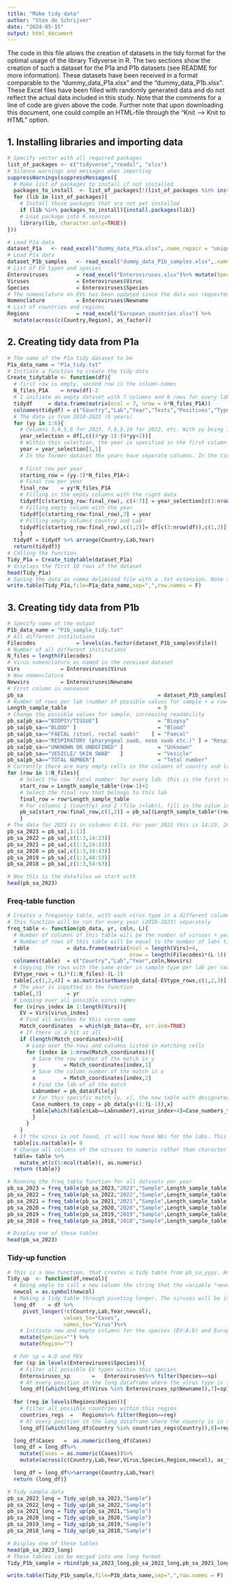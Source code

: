 ---
title: "Make tidy data"
author: "Sten de Schrijver"
date: "2024-05-15"
output: html_document
---

The code in this file allows the creation of datasets in the tidy format for the optimal usage of the library Tidyverse in R. The two sections show the creation of such a dataset for the P1a and P1b datasets (see README for more information). These datasets have been received in a format comparable to the "dummy_data_P1a.xlsx" and the "dummy_data_P1b.xlsx". These Excel files have been filled with randomly generated data and do not reflect the actual data included in this study. Note that the comments for a line of code are given above the code. Further note that upon downloading this document, one could compile an HTML-file through the "Knit --> Knit to HTML" option.


## 1. Installing libraries and importing data
```{r setup}
# Specify vector with all required packages
list_of_packages <- c("tidyverse","readxl", "xlsx")
# Silence warnings and messages when importing
suppressWarnings(suppressMessages({
  # Make list of packages to install if not installed
  packages_to_install  <- list_of_packages[!(list_of_packages %in% installed.packages()[,"Package"])]
  for (lib in list_of_packages){
    # Install those packages that are not yet installed
    if (lib %in% packages_to_install){install.packages(lib)}
    # Load package into R session
    library(lib, character.only=TRUE)}
}))

# Load P1a data
dataset_P1a   <- read_excel("dummy_data_P1a.xlsx",.name_repair = "unique_quiet") 
# Load P1a data
dataset_P1b_samples   <- read_excel("dummy_data_P1b_samples.xlsx",.name_repair = "unique_quiet") 
# List of EV types and species
Enteroviruses         = read_excel("Enteroviruses.xlsx")%>% mutate(Species = as.factor(Species)) 
Viruses               = Enteroviruses$Virus                 
Species               = Enteroviruses$Species    
# The nomenclature on EVs has been updated since the data was requested
Nomenclature          = Enteroviruses$Newname     
# List of countries and regions
Regions               = read_excel("European_countries.xlsx") %>%
  mutate(across(c(Country,Region), as_factor))
```

## 2. Creating tidy data from P1a
```{r}
# The name of the P1a tidy dataset to be
P1a_data_name = "P1a_tidy.txt"
# Initiate a function to create the tidy data
Create_tidytable <- function(df){                                 
  # first row is empty, second row is the column-names
  N_files_P1A    = nrow(df)-2 
  # I initiate an empty dataset with 7 columns and 6 rows for every lab.  
  tidydf     = data.frame(matrix(ncol = 7, nrow = 6*N_files_P1A))   
  colnames(tidydf) = c("Country","Lab","Year","Tests","Positives","Typed_attempted","Typed_succesful") 
  # The data is from 2018-2023 (6 years)
  for (yy in 1:6){
    # Columns 3,4,5,6 for 2023, 7,8,9,10 for 2022, etc. With yy being 1:6 the right indexing is (4*yy)-1 : (4*yy)+2
    year_selection = df[,c((4*yy-1):(4*yy+2))]          
    # Within this selection, the year is specified in the first column
    year = year_selection[1,1]                        
    # In the former dataset the years have seperate columns. In the tidy dataset, the years will be in the same column, specified by a single variable, namely 'Year'. At every year, there will be a row for each institute with the proper data. Starting at row 0 until row 24 for 2023. This comes down to rows (yy-1)*N_files_P1A+1 (1 for 2023, 25 for 2022, etc.). 
    
    # First row per year
    starting_row = (yy-1)*N_files_P1A+1
    # Final row per year
    final_row    = yy*N_files_P1A
    # Filling in the empty columns with the right data
    tidydf[c(starting_row:final_row), c(4:7)] = year_selection[c(3:nrow(df)),]   
    # Filling empty column with the year
    tidydf[c(starting_row:final_row),3] = year                                   
    # Filling empty columns country and Lab
    tidydf[c(starting_row:final_row),c(1,2)]= df[c(3:nrow(df)),c(1,2)]         
    }
  tidydf = tidydf %>% arrange(Country,Lab,Year)
  return(tidydf)}
# Calling the function
Tidy_P1a = Create_tidytable(dataset_P1a) 
# displays the first 10 rows of the dataset
head(Tidy_P1a)
# Saving the data as comma delimited file with a .txt extension. Note that the delimiter can be changed to an character (i.e. semicolon, tab).
write.table(Tidy_P1a,file=P1a_data_name,sep=",",row.names = F)
```

## 3. Creating tidy data from P1b
```{r}
# Specify name of the output
P1b_data_name = "P1b_sample_tidy.txt"
# All different institutions 
Filecodes             = levels(as.factor(dataset_P1b_samples$File))
# Number of all different institutions
N_files = length(Filecodes)
# Virus nomenclature as named in the received dataset
Virs             = Enteroviruses$Virus
# New nomenclature
Newvirs          = Enteroviruses$Newname
# First column is nonsense
pb_sa                                           = dataset_P1b_samples[-1,]               
# Number of rows per lab (number of possible values for sample + a row of total numbers + row with virus names)
Length_sample_table                             = 9                             
# Change the possible values for sample, increasing readability
pb_sa[pb_sa=="BIOPSY/TISSUE"]                   = "Biopsy"                      
pb_sa[pb_sa=="BLOOD" ]                          = "Blood"                       
pb_sa[pb_sa=="FAECAL (stool, rectal swab)"    ] = "Faecal"                     
pb_sa[pb_sa=="RESPIRATORY (pharyngeal swab, nose swab etc.)" ] = "Respiratory" 
pb_sa[pb_sa=="UNKNOWN OR UNDEFINED" ]           = "Unknown"
pb_sa[pb_sa=="VESICLE/ SKIN SWAB"   ]           = "Vesicle"
pb_sa[pb_sa=="TOTAL NUMBER"]                    = "Total number"
# Currently there are many empty cells in the columns of country and lab (only filled for the first row per lab). This fills the complete columns
for (row in 1:N_files){
    # Select the row 'Total number' for every lab. this is the first row with an empty 'country' and 'file' columns.
    start_row = Length_sample_table*(row-1)+2
    # Select the final row that belongs to this lab
    final_row = row*Length_sample_table
    # For columns 1 (country) and 2 (file (=lab)), fill in the value in the first row for this lab
    pb_sa[start_row:final_row,c(1,2)] = pb_sa[(Length_sample_table*(row-1)+1),c(1,2)]
    } 
# The data for 2023 is in columns 4:13. For year 2022 this is 14:23, 2021 24:33, etc. Further, all columns 1:3 are added because these are the country, lab, and sample type
pb_sa_2023 = pb_sa[,1:13]                                                     
pb_sa_2022 = pb_sa[,c(1:3,14:23)]
pb_sa_2021 = pb_sa[,c(1:3,24:33)]
pb_sa_2020 = pb_sa[,c(1:3,34:43)]
pb_sa_2019 = pb_sa[,c(1:3,44:53)]
pb_sa_2018 = pb_sa[,c(1:3,54:63)]

# Now this is the datafiles we start with
head(pb_sa_2023)
```

### Freq-table function
```{r}
# Creates a frequency table, with each virus type in a different column. Input is: pb_dataset, the year, the new column (Month, Clinical signs, Age, and in this case, specimen type (sample))
# This function will be run for every year (2018-2023) separately
freq_table <- function(pb_data, yr, coln, L){
  # Number of columns of this table will be the number of viruses + year, country, lab and type of sample
  # Number of rows of this table will be equal to the number of labs times the number of rows per lab - 1 row (not interested in the row with EV types)
  table            = data.frame(matrix(ncol = length(Virs)+4,                   
                                       nrow = length(Filecodes)*(L-1)))         
  colnames(table)  = c("Country","Lab","Year",coln,Newvirs)
  # Copying the rows with the same order in sample type per lab per country, every 9th row starting from 1 (i.e. 1, 10, 19, 28, etc.) should be removed (this is the row with virus types)
  EVtype_rows = (L)*(1:N_files)-(L-1)
  table[,c(1,2,4)] = as.matrix(setNames(pb_data[-EVtype_rows,c(1,2,3)],NULL))
  # The year is inputted in the function
  table[,3]        = yr                 
  # Looping over all possible virus names
  for (virus_index in 1:length(Virs)){                                          
    EV = Virs[virus_index]               
    # Find all matches to this virus name
    Match_coordinates  = which(pb_data==EV, arr.ind=TRUE)
    # If there is a hit at all
    if (length(Match_coordinates)>0){         
      # Loop over the rows and columns listed in matching cells
      for (index in 1:nrow(Match_coordinates)){                                
        # Save the row number of the match in y
        y         = Match_coordinates[index,1]    
        # Save the column number of the match in x
        x         = Match_coordinates[index,2]       
        # Find the lab of of the match
        Labnumber = pb_data$File[y] 
        # For this specific match [y, x], the new table with designated virus (column) and lab, will be filled with the numbers that are listed underneath the virus type in the original dataset
        Case_numbers_to_copy = pb_data[y+(1:(L-1)),x]
        table[which(table$Lab==Labnumber),virus_index+4]=Case_numbers_to_copy
        }
      }     
    }
  # If the virus is not found, it will now have NAs for the labs. This turns those values to 0.
  table[is.na(table)]= 0  
  # Change all columns of the viruses to numeric rather than character
  table= table %>%                                                              
    mutate_at(c(5:ncol(table)), as.numeric)                                
  return (table)}
```

```{r}
# Running the freq_table function for all datasets per year
pb_sa_2023 = freq_table(pb_sa_2023,"2023","Sample",Length_sample_table) 
pb_sa_2022 = freq_table(pb_sa_2022,"2022","Sample",Length_sample_table)
pb_sa_2021 = freq_table(pb_sa_2021,"2021","Sample",Length_sample_table)
pb_sa_2020 = freq_table(pb_sa_2020,"2020","Sample",Length_sample_table)
pb_sa_2019 = freq_table(pb_sa_2019,"2019","Sample",Length_sample_table)
pb_sa_2018 = freq_table(pb_sa_2018,"2018","Sample",Length_sample_table)

# Display one of these tables
head(pb_sa_2023)
```

### Tidy-up function
```{r}
# This is a new function, that creates a tidy table from pb_sa_yyyy. An output is returned for each dataframe, all of which are merged in the end.
Tidy_up  <- function(df,newcol){  
  # Being ample to call a new column the string that the variable "newcol" encodes
  newcol = as.symbol(newcol)
  # Making a tidy table through pivoting longer. The viruses will be in a new column called "Virus" and the associated case numbers will be in a new column "Cases".
  long_df    = df %>%                                                 
     pivot_longer(!c(Country,Lab,Year,newcol),
                  values_to="Cases",                                            
                  names_to="Virus")%>%                                         
    # Initiate new and empty columns for the species (EV-A:D) and European region
    mutate(Species="") %>%                                                      
    mutate(Region="")                                                          

  # For sp = A:D and PEV
  for (sp in levels(Enteroviruses$Species)){                
    # Filter all possible EV types within this species
    Enteroviruses_sp       =   Enteroviruses%>% filter(Species==sp)       
    # At every position in the long dataframe where the virus type is in this "Enteroviruses_sp" list, the 7th column (Species) in this long_df will change to the correct species name
    long_df[(which(long_df$Virus %in% Enteroviruses_sp$Newname)),7]=sp}                   
    
  for (reg in levels(Regions$Region)){                                             
    # Filter all possible countries within this region
    countries_regs  =   Regions%>% filter(Region==reg)   
    # At every position in the long dataframe where the country is in this "countries_regs" list, the 8th column (Region) in this long_df will change to the correct Region name
    long_df[(which(long_df$Country %in% countries_regs$Country)),8]=reg}

  long_df$Cases   =  as.numeric(long_df$Cases)    
  long_df = long_df%>%
    mutate(Cases = as.numeric(Cases))%>%
    mutate(across(c(Country,Lab,Year,Virus,Species,Region,newcol), as_factor))

  long_df = long_df%>%arrange(Country,Lab,Year)
  return (long_df)}
```

```{r}
# Tidy sample data
pb_sa_2023_long = Tidy_up(pb_sa_2023,"Sample")
pb_sa_2022_long = Tidy_up(pb_sa_2022,"Sample")
pb_sa_2021_long = Tidy_up(pb_sa_2021,"Sample")
pb_sa_2020_long = Tidy_up(pb_sa_2020,"Sample")
pb_sa_2019_long = Tidy_up(pb_sa_2019,"Sample")
pb_sa_2018_long = Tidy_up(pb_sa_2018,"Sample")

# Display one of these tables
head(pb_sa_2023_long)
# These tables can be merged into one long format
Tidy_P1b_sample = rbind(pb_sa_2023_long,pb_sa_2022_long,pb_sa_2021_long,pb_sa_2020_long,pb_sa_2019_long,pb_sa_2018_long)

write.table(Tidy_P1b_sample,file=P1b_data_name,sep=",",row.names = F)
```
